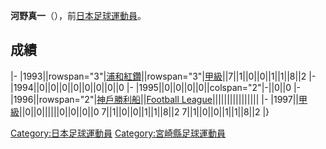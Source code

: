 {{Infobox football biography
|name=河野真一
|image=
|fullname=河野真一
|birth_date={{Birth date and age|1969|11|5}}
|cityofbirth=[[宮崎縣|宮崎縣]]
|countryofbirth=[[日本|日本]]
|position=[[前鋒_(足球)|前鋒]]
|currentclub=
|years=1993-1995<br/>1996-1997
|clubs=[[浦和紅鑽|浦和紅鑽]]<br/>[[神戶勝利船|神戶勝利船]]
|caps(goals)=
|nationalyears=
|nationalteam=
|nationalcaps(goals)=
}}
'''河野真一'''（{{Bd|1969年|11月5日||}}），前[[日本|日本]][[足球|足球]][[運動員|運動員]]。

==成績==
{{Football player club statistics 1|YYN}}
{{Football player club statistics 2|JPN|YYN}}
|-
|1993||rowspan="3"|[[浦和紅鑽|浦和紅鑽]]||rowspan="3"|[[日本職業足球甲級聯賽|甲級]]||7||1||0||0||1||1||8||2
|-
|1994||0||0||0||0||0||0||0||0
|-
|1995||0||0||0||0||colspan="2"|-||0||0
|-
|1996||rowspan="2"|[[神戶勝利船|神戶勝利船]]||[[Japan_Football_League|Football League]]||||||||||||||||
|-
|1997||[[日本職業足球甲級聯賽|甲級]]||0||0||||||0||0||0||0
{{Football player club statistics 3|1|JPN}}7||1||0||0||1||1||8||2
{{Football player club statistics 5}}7||1||0||0||1||1||8||2
|}

{{Japan-sport-bio-stub}}
{{Soccer-player-stub}}
[[Category:日本足球運動員|Category:日本足球運動員]]
[[Category:宮崎縣足球運動員|Category:宮崎縣足球運動員]]